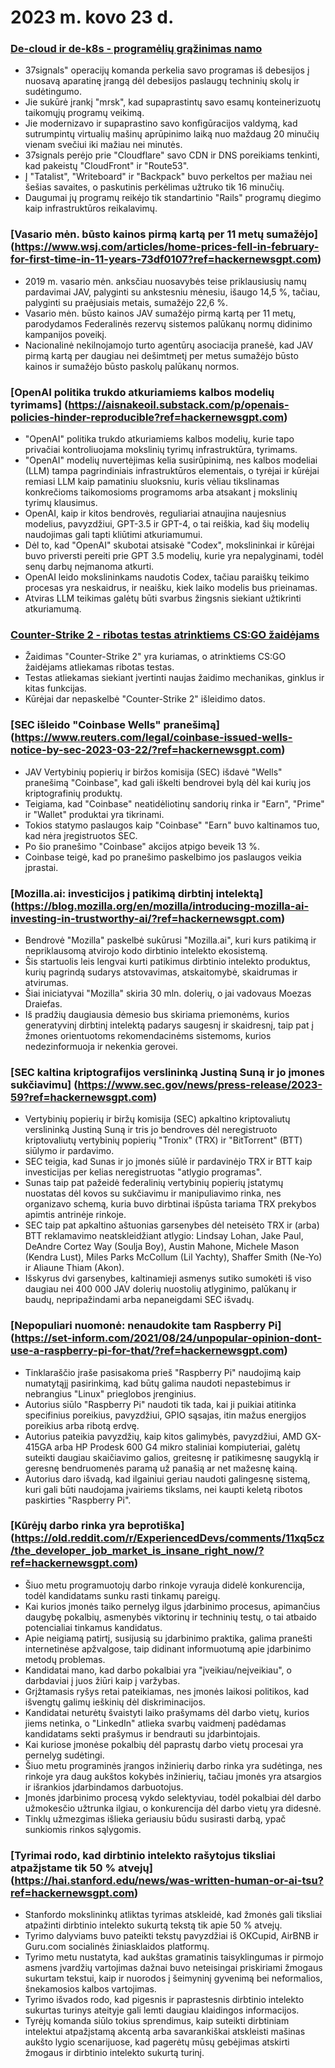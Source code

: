 

<CallToAction />

<Steps>

# 2023 m. kovo 23 d.

### [De-cloud ir de-k8s - programėlių grąžinimas namo](https://dev.37signals.com/bringing-our-apps-back-home/?ref=hackernewsgpt.com)

- 37signals" operacijų komanda perkelia savo programas iš debesijos į nuosavą aparatinę įrangą dėl debesijos paslaugų techninių skolų ir sudėtingumo.
- Jie sukūrė įrankį "mrsk", kad supaprastintų savo esamų konteinerizuotų taikomųjų programų veikimą.
- Jie modernizavo ir supaprastino savo konfigūracijos valdymą, kad sutrumpintų virtualių mašinų aprūpinimo laiką nuo maždaug 20 minučių vienam svečiui iki mažiau nei minutės.
- 37signals perėjo prie "Cloudflare" savo CDN ir DNS poreikiams tenkinti, kad pakeistų "CloudFront" ir "Route53".
- Į "Tatalist", "Writeboard" ir "Backpack" buvo perkeltos per mažiau nei šešias savaites, o paskutinis perkėlimas užtruko tik 16 minučių.
- Daugumai jų programų reikėjo tik standartinio "Rails" programų diegimo kaip infrastruktūros reikalavimų.

### [Vasario mėn. būsto kainos pirmą kartą per 11 metų sumažėjo] (https://www.wsj.com/articles/home-prices-fell-in-february-for-first-time-in-11-years-73df0107?ref=hackernewsgpt.com)

- 2019 m. vasario mėn. anksčiau nuosavybės teise priklausiusių namų pardavimai JAV, palyginti su ankstesniu mėnesiu, išaugo 14,5 %, tačiau, palyginti su praėjusiais metais, sumažėjo 22,6 %.
- Vasario mėn. būsto kainos JAV sumažėjo pirmą kartą per 11 metų, parodydamos Federalinės rezervų sistemos palūkanų normų didinimo kampanijos poveikį.
- Nacionalinė nekilnojamojo turto agentūrų asociacija pranešė, kad JAV pirmą kartą per daugiau nei dešimtmetį per metus sumažėjo būsto kainos ir sumažėjo būsto paskolų palūkanų normos.

### [OpenAI politika trukdo atkuriamiems kalbos modelių tyrimams] (https://aisnakeoil.substack.com/p/openais-policies-hinder-reproducible?ref=hackernewsgpt.com)

- "OpenAI" politika trukdo atkuriamiems kalbos modelių, kurie tapo privačiai kontroliuojama mokslinių tyrimų infrastruktūra, tyrimams.
- "OpenAI" modelių nuvertėjimas kelia susirūpinimą, nes kalbos modeliai (LLM) tampa pagrindiniais infrastruktūros elementais, o tyrėjai ir kūrėjai remiasi LLM kaip pamatiniu sluoksniu, kuris vėliau tikslinamas konkrečioms taikomosioms programoms arba atsakant į mokslinių tyrimų klausimus.
- OpenAI, kaip ir kitos bendrovės, reguliariai atnaujina naujesnius modelius, pavyzdžiui, GPT-3.5 ir GPT-4, o tai reiškia, kad šių modelių naudojimas gali tapti kliūtimi atkuriamumui.
- Dėl to, kad "OpenAI" skubotai atsisakė "Codex", mokslininkai ir kūrėjai buvo priversti pereiti prie GPT 3.5 modelių, kurie yra nepalyginami, todėl senų darbų neįmanoma atkurti.
- OpenAI leido mokslininkams naudotis Codex, tačiau paraiškų teikimo procesas yra neskaidrus, ir neaišku, kiek laiko modelis bus prieinamas.
- Atviras LLM teikimas galėtų būti svarbus žingsnis siekiant užtikrinti atkuriamumą.

### [Counter-Strike 2 - ribotas testas atrinktiems CS:GO žaidėjams](https://counter-strike.net/cs2?ref=hackernewsgpt.com)

- Žaidimas "Counter-Strike 2" yra kuriamas, o atrinktiems CS:GO žaidėjams atliekamas ribotas testas.
- Testas atliekamas siekiant įvertinti naujas žaidimo mechanikas, ginklus ir kitas funkcijas.
- Kūrėjai dar nepaskelbė "Counter-Strike 2" išleidimo datos.

### [SEC išleido "Coinbase Wells" pranešimą] (https://www.reuters.com/legal/coinbase-issued-wells-notice-by-sec-2023-03-22/?ref=hackernewsgpt.com)

- JAV Vertybinių popierių ir biržos komisija (SEC) išdavė "Wells" pranešimą "Coinbase", kad gali iškelti bendrovei bylą dėl kai kurių jos kriptografinių produktų.
- Teigiama, kad "Coinbase" neatidėliotinų sandorių rinka ir "Earn", "Prime" ir "Wallet" produktai yra tikrinami.
- Tokios statymo paslaugos kaip "Coinbase" "Earn" buvo kaltinamos tuo, kad nėra įregistruotos SEC.
- Po šio pranešimo "Coinbase" akcijos atpigo beveik 13 %.
- Coinbase teigė, kad po pranešimo paskelbimo jos paslaugos veikia įprastai.

### [Mozilla.ai: investicijos į patikimą dirbtinį intelektą] (https://blog.mozilla.org/en/mozilla/introducing-mozilla-ai-investing-in-trustworthy-ai/?ref=hackernewsgpt.com)

- Bendrovė "Mozilla" paskelbė sukūrusi "Mozilla.ai", kuri kurs patikimą ir nepriklausomą atvirojo kodo dirbtinio intelekto ekosistemą.
- Šis startuolis leis lengvai kurti patikimus dirbtinio intelekto produktus, kurių pagrindą sudarys atstovavimas, atskaitomybė, skaidrumas ir atvirumas.
- Šiai iniciatyvai "Mozilla" skiria 30 mln. dolerių, o jai vadovaus Moezas Draiefas.
- Iš pradžių daugiausia dėmesio bus skiriama priemonėms, kurios generatyvinį dirbtinį intelektą padarys saugesnį ir skaidresnį, taip pat į žmones orientuotoms rekomendacinėms sistemoms, kurios nedezinformuoja ir nekenkia gerovei.

### [SEC kaltina kriptografijos verslininką Justiną Suną ir jo įmones sukčiavimu] (https://www.sec.gov/news/press-release/2023-59?ref=hackernewsgpt.com)

- Vertybinių popierių ir biržų komisija (SEC) apkaltino kriptovaliutų verslininką Justiną Suną ir tris jo bendroves dėl neregistruoto kriptovaliutų vertybinių popierių "Tronix" (TRX) ir "BitTorrent" (BTT) siūlymo ir pardavimo.
- SEC teigia, kad Sunas ir jo įmonės siūlė ir pardavinėjo TRX ir BTT kaip investicijas per kelias neregistruotas "atlygio programas".
- Sunas taip pat pažeidė federalinių vertybinių popierių įstatymų nuostatas dėl kovos su sukčiavimu ir manipuliavimo rinka, nes organizavo schemą, kuria buvo dirbtinai išpūsta tariama TRX prekybos apimtis antrinėje rinkoje.
- SEC taip pat apkaltino aštuonias garsenybes dėl neteisėto TRX ir (arba) BTT reklamavimo neatskleidžiant atlygio: Lindsay Lohan, Jake Paul, DeAndre Cortez Way (Soulja Boy), Austin Mahone, Michele Mason (Kendra Lust), Miles Parks McCollum (Lil Yachty), Shaffer Smith (Ne-Yo) ir Aliaune Thiam (Akon).
- Išskyrus dvi garsenybes, kaltinamieji asmenys sutiko sumokėti iš viso daugiau nei 400 000 JAV dolerių nuostolių atlyginimo, palūkanų ir baudų, nepripažindami arba nepaneigdami SEC išvadų.

### [Nepopuliari nuomonė: nenaudokite tam Raspberry Pi] (https://set-inform.com/2021/08/24/unpopular-opinion-dont-use-a-raspberry-pi-for-that/?ref=hackernewsgpt.com)

- Tinklaraščio įraše pasisakoma prieš "Raspberry Pi" naudojimą kaip numatytąjį pasirinkimą, kad būtų galima naudoti nepastebimus ir nebrangius "Linux" prieglobos įrenginius.
- Autorius siūlo "Raspberry Pi" naudoti tik tada, kai ji puikiai atitinka specifinius poreikius, pavyzdžiui, GPIO sąsajas, itin mažus energijos poreikius arba ribotą erdvę.
- Autorius pateikia pavyzdžių, kaip kitos galimybės, pavyzdžiui, AMD GX-415GA arba HP Prodesk 600 G4 mikro staliniai kompiuteriai, galėtų suteikti daugiau skaičiavimo galios, greitesnę ir patikimesnę saugyklą ir geresnę bendruomenės paramą už panašią ar net mažesnę kainą.
- Autorius daro išvadą, kad ilgainiui geriau naudoti galingesnę sistemą, kuri gali būti naudojama įvairiems tikslams, nei kaupti keletą ribotos paskirties "Raspberry Pi".

### [Kūrėjų darbo rinka yra beprotiška] (https://old.reddit.com/r/ExperiencedDevs/comments/11xq5cz/the_developer_job_market_is_insane_right_now/?ref=hackernewsgpt.com)

- Šiuo metu programuotojų darbo rinkoje vyrauja didelė konkurencija, todėl kandidatams sunku rasti tinkamų pareigų.
- Kai kurios įmonės taiko pernelyg ilgus įdarbinimo procesus, apimančius daugybę pokalbių, asmenybės viktorinų ir techninių testų, o tai atbaido potencialiai tinkamus kandidatus.
- Apie neigiamą patirtį, susijusią su įdarbinimo praktika, galima pranešti internetinėse apžvalgose, taip didinant informuotumą apie įdarbinimo metodų problemas.
- Kandidatai mano, kad darbo pokalbiai yra "įveikiau/neįveikiau", o darbdaviai į juos žiūri kaip į varžybas.
- Grįžtamasis ryšys retai pateikiamas, nes įmonės laikosi politikos, kad išvengtų galimų ieškinių dėl diskriminacijos.
- Kandidatai neturėtų švaistyti laiko prašymams dėl darbo vietų, kurios jiems netinka, o "LinkedIn" atlieka svarbų vaidmenį padėdamas kandidatams sekti prašymus ir bendrauti su įdarbintojais.
- Kai kuriose įmonėse pokalbių dėl paprastų darbo vietų procesai yra pernelyg sudėtingi.
- Šiuo metu programinės įrangos inžinierių darbo rinka yra sudėtinga, nes rinkoje yra daug aukštos kokybės inžinierių, tačiau įmonės yra atsargios ir išrankios įdarbindamos darbuotojus.
- Įmonės įdarbinimo procesą vykdo selektyviau, todėl pokalbiai dėl darbo užmokesčio užtrunka ilgiau, o konkurencija dėl darbo vietų yra didesnė.
- Tinklų užmezgimas išlieka geriausiu būdu susirasti darbą, ypač sunkiomis rinkos sąlygomis.

### [Tyrimai rodo, kad dirbtinio intelekto rašytojus tiksliai atpažįstame tik 50 % atvejų] (https://hai.stanford.edu/news/was-written-human-or-ai-tsu?ref=hackernewsgpt.com)

- Stanfordo mokslininkų atliktas tyrimas atskleidė, kad žmonės gali tiksliai atpažinti dirbtinio intelekto sukurtą tekstą tik apie 50 % atvejų.
- Tyrimo dalyviams buvo pateikti tekstų pavyzdžiai iš OKCupid, AirBNB ir Guru.com socialinės žiniasklaidos platformų.
- Tyrimo metu nustatyta, kad aukštas gramatinis taisyklingumas ir pirmojo asmens įvardžių vartojimas dažnai buvo neteisingai priskiriami žmogaus sukurtam tekstui, kaip ir nuorodos į šeimyninį gyvenimą bei neformalios, šnekamosios kalbos vartojimas.
- Tyrimo išvados rodo, kad pigesnis ir paprastesnis dirbtinio intelekto sukurtas turinys ateityje gali lemti daugiau klaidingos informacijos.
- Tyrėjų komanda siūlo tokius sprendimus, kaip suteikti dirbtiniam intelektui atpažįstamą akcentą arba savarankiškai atskleisti mašinas aukšto lygio scenarijuose, kad pagerėtų mūsų gebėjimas atskirti žmogaus ir dirbtinio intelekto sukurtą turinį.

</Steps>
